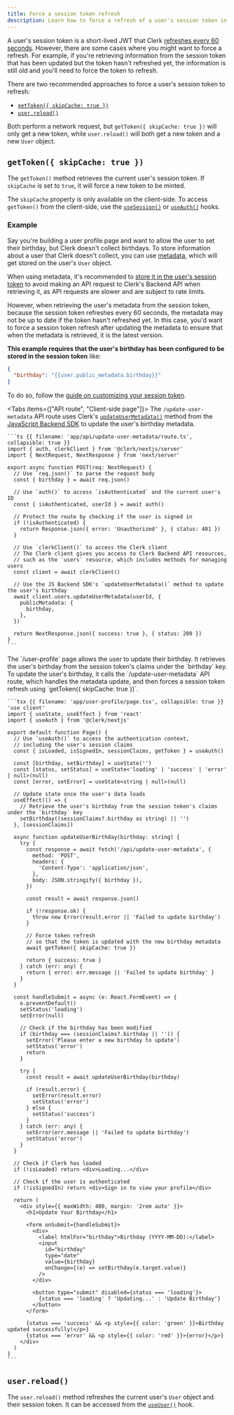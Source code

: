 ```yaml
---
title: Force a session token refresh
description: Learn how to force a refresh of a user's session token in your Clerk application.
---
```


A user's session token is a short-lived JWT that Clerk [refreshes every 60 seconds](/docs/guides/how-clerk-works/overview#token-refresh-mechanism). However, there are some cases where you might want to force a refresh. For example, if you're retrieving information from the session token that has been updated but the token hasn't refreshed yet, the information is still old and you'll need to force the token to refresh.

There are two recommended approaches to force a user's session token to refresh:

- [`getToken({ skipCache: true })`](#get-token-skip-cache-true)
- [`user.reload()`](#user-reload)

Both perform a network request, but `getToken({ skipCache: true })` will only get a new token, while `user.reload()` will both get a new token and a new `User` object.

## `getToken({ skipCache: true })`

The `getToken()` method retrieves the current user's session token. If `skipCache` is set to `true`, it will force a new token to be minted.

The `skipCache` property is only available on the client-side. To access `getToken()` from the client-side, use the [`useSession()`](/docs/references/hooks/use-session) or [`useAuth()`](/docs/references/hooks/use-auth) hooks.

### Example

Say you're building a user profile page and want to allow the user to set their birthday, but Clerk doesn't collect birthdays. To store information about a user that Clerk doesn't collect, you can use [metadata](/docs/guides/users/extending), which will get stored on the user's `User` object.

When using metadata, it's recommended to [store it in the user's session token](/docs/guides/sessions/customize-session-tokens) to avoid making an API request to Clerk's Backend API when retrieving it, as API requests are slower and are subject to rate limits.

However, when retrieving the user's metadata from the session token, because the session token refreshes every 60 seconds, the metadata may not be up to date if the token hasn't refreshed yet. In this case, you'd want to force a session token refresh after updating the metadata to ensure that when the metadata is retrieved, it is the latest version.

**This example requires that the user's birthday has been configured to be stored in the session token** like:

```json
{
  "birthday": "{{user.public_metadata.birthday}}"
}
```

To do so, follow the [guide on customizing your session token](/docs/guides/sessions/customize-session-tokens).

<Tabs items={["API route", "Client-side page"]}>
  <Tab>
    The `/update-user-metadata` API route uses Clerk's [`updateUserMetadata()`](/docs/references/backend/user/update-user-metadata) method from the [JavaScript Backend SDK](/docs/js-backend/getting-started/quickstart) to update the user's birthday metadata.

    ```ts {{ filename: 'app/api/update-user-metadata/route.ts', collapsible: true }}
    import { auth, clerkClient } from '@clerk/nextjs/server'
    import { NextRequest, NextResponse } from 'next/server'

    export async function POST(req: NextRequest) {
      // Use `req.json()` to parse the request body
      const { birthday } = await req.json()

      // Use `auth()` to access `isAuthenticated` and the current user's ID
      const { isAuthenticated, userId } = await auth()

      // Protect the route by checking if the user is signed in
      if (!isAuthenticated) {
        return Response.json({ error: 'Unauthorized' }, { status: 401 })
      }

      // Use `clerkClient()` to access the Clerk client
      // The Clerk client gives you access to Clerk Backend API resources,
      // such as the `users` resource, which includes methods for managing users
      const client = await clerkClient()

      // Use the JS Backend SDK's `updateUserMetadata()` method to update the user's birthday
      await client.users.updateUserMetadata(userId, {
        publicMetadata: {
          birthday,
        },
      })

      return NextResponse.json({ success: true }, { status: 200 })
    }
    ```
  </Tab>

  <Tab>
    The `/user-profile` page allows the user to update their birthday. It retrieves the user's birthday from the session token's claims under the `birthday` key. To update the user's birthday, it calls the `/update-user-metadata` API route, which handles the metadata update, and then forces a session token refresh using `getToken({ skipCache: true })`.

    ```tsx {{ filename: 'app/user-profile/page.tsx', collapsible: true }}
    'use client'
    import { useState, useEffect } from 'react'
    import { useAuth } from '@clerk/nextjs'

    export default function Page() {
      // Use `useAuth()` to access the authentication context,
      // including the user's session claims
      const { isLoaded, isSignedIn, sessionClaims, getToken } = useAuth()

      const [birthday, setBirthday] = useState('')
      const [status, setStatus] = useState<'loading' | 'success' | 'error' | null>(null)
      const [error, setError] = useState<string | null>(null)

      // Update state once the user's data loads
      useEffect(() => {
        // Retrieve the user's birthday from the session token's claims under the `birthday` key
        setBirthday((sessionClaims?.birthday as string) || '')
      }, [sessionClaims])

      async function updateUserBirthday(birthday: string) {
        try {
          const response = await fetch('/api/update-user-metadata', {
            method: 'POST',
            headers: {
              'Content-Type': 'application/json',
            },
            body: JSON.stringify({ birthday }),
          })

          const result = await response.json()

          if (!response.ok) {
            throw new Error(result.error || 'Failed to update birthday')
          }

          // Force token refresh
          // so that the token is updated with the new birthday metadata
          await getToken({ skipCache: true })

          return { success: true }
        } catch (err: any) {
          return { error: err.message || 'Failed to update birthday' }
        }
      }

      const handleSubmit = async (e: React.FormEvent) => {
        e.preventDefault()
        setStatus('loading')
        setError(null)

        // Check if the birthday has been modified
        if (birthday === (sessionClaims?.birthday || '')) {
          setError('Please enter a new birthday to update')
          setStatus('error')
          return
        }

        try {
          const result = await updateUserBirthday(birthday)

          if (result.error) {
            setError(result.error)
            setStatus('error')
          } else {
            setStatus('success')
          }
        } catch (err: any) {
          setError(err.message || 'Failed to update birthday')
          setStatus('error')
        }
      }

      // Check if Clerk has loaded
      if (!isLoaded) return <div>Loading...</div>

      // Check if the user is authenticated
      if (!isSignedIn) return <div>Sign in to view your profile</div>

      return (
        <div style={{ maxWidth: 400, margin: '2rem auto' }}>
          <h1>Update Your Birthday</h1>

          <form onSubmit={handleSubmit}>
            <div>
              <label htmlFor="birthday">Birthday (YYYY-MM-DD):</label>
              <input
                id="birthday"
                type="date"
                value={birthday}
                onChange={(e) => setBirthday(e.target.value)}
              />
            </div>

            <button type="submit" disabled={status === 'loading'}>
              {status === 'loading' ? 'Updating...' : 'Update Birthday'}
            </button>
          </form>

          {status === 'success' && <p style={{ color: 'green' }}>Birthday updated successfully!</p>}
          {status === 'error' && <p style={{ color: 'red' }}>{error}</p>}
        </div>
      )
    }
    ```
  </Tab>
</Tabs>

## `user.reload()`

The `user.reload()` method refreshes the current user's `User` object and their session token. It can be accessed from the [`useUser()`](/docs/references/hooks/use-user) hook.

<Include src="_partials/user-reload" />
